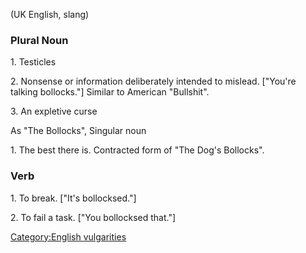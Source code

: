 (UK English, slang)

===Plural Noun===

1. Testicles

2. Nonsense or information deliberately intended to mislead. ["You're talking bollocks."] Similar to American "Bullshit".

3. An expletive curse

As "The Bollocks", Singular noun

1. The best there is. Contracted form of "The Dog's Bollocks".

===Verb===

1. To break. ["It's bollocksed."]

2. To fail a task. ["You bollocksed that."]

[[Category:English vulgarities]]
